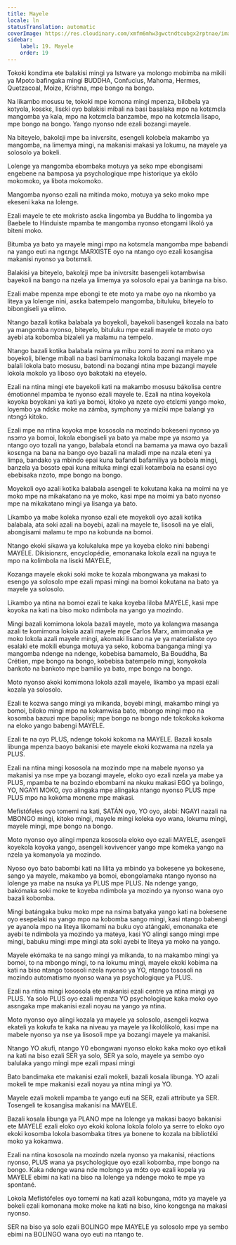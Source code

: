 ```yaml
---
title: Mayele
locale: ln
statusTranslation: automatic
coverImage: https://res.cloudinary.com/xmfm6mhw3gwctndtcubgx2rptnae/image/upload/v1740337243/small_cover_educacion_fundamental_a051170f1c.webp
sidebar:
    label: 19. Mayele
    order: 19
---
```

Tokoki kondima ete balakisi mingi ya Istware ya molongo mobimba na mikili ya Mpoto bafingaka mingi BUDDHA, Confucius, Mahoma, Hermes, Quetzacoal, Moize, Krishna, mpe bongo na bongo.

Na likambo mosusu te, tokoki mpe komona mingi mpenza, bilobela ya kotyola, kosɛkɛ, lisɛki oyo balakisi mibali na basi basalaka mpo na kotɛmɛla mangomba ya kala, mpo na kotɛmɛla banzambe, mpo na kotɛmɛla lisapo, mpe bongo na bongo. Yango nyonso nde ezali bozangi mayele.

Na biteyelo, bakolɛji mpe ba inivɛrsitɛ, esengeli kolobela makambo ya mangomba, na limemya mingi, na makanisi makasi ya lokumu, na mayele ya solosolo ya bokeli.

Lolenge ya mangomba ebombaka motuya ya seko mpe ebongisami engebene na bamposa ya psychologique mpe historique ya ekólo mokomoko, ya libota mokomoko.

Mangomba nyonso ezali na mitinda moko, motuya ya seko moko mpe ekeseni kaka na lolenge.

Ezali mayele te ete mokristo asɛka lingomba ya Buddha to lingomba ya Baebele to Hinduiste mpamba te mangomba nyonso etongami likoló ya biteni moko.

Bitumba ya bato ya mayele mingi mpo na kotɛmɛla mangomba mpe babandi na yango euti na ngɛngɛ MARXISTE oyo na ntango oyo ezali kosangisa makanisi nyonso ya botɛmɛli.

Balakisi ya biteyelo, bakolɛji mpe ba inivɛrsitɛ basengeli kotambwisa bayekoli na bango na nzela ya limemya ya solosolo epai ya baninga na biso.

Ezali mabe mpenza mpe ebongi te ete moto ya mabe oyo na nkombo ya liteya ya lolenge nini, asɛka batempelo mangomba, bituluku, biteyelo to bibongiseli ya elimo.

Ntango bazali kotika balabala ya boyekoli, bayekoli basengeli kozala na bato ya mangomba nyonso, biteyelo, bituluku mpe ezali mayele te moto oyo ayebi ata kobomba bizaleli ya malamu na tempelo.

Ntango bazali kotika balabala nsima ya mibu zomi to zomi na mitano ya boyekoli, bilenge mibali na basi bamimonaka lokola bazangi mayele mpe balali lokola bato mosusu, batondi na bozangi ntina mpe bazangi mayele lokola mokolo ya liboso oyo bakɔtaki na eteyelo.

Ezali na ntina mingi ete bayekoli kati na makambo mosusu bákolisa centre émotionnel mpamba te nyonso ezali mayele te. Ezali na ntina koyekola koyoka boyokani ya kati ya bomoi, kitoko ya nzete oyo etɛlɛmi yango moko, loyembo ya ndɛkɛ moke na zámba, symphony ya miziki mpe balangi ya ntɔngɔ́ kitoko.

Ezali mpe na ntina koyoka mpe kososola na mozindo bokeseni nyonso ya nsɔmɔ ya bomoi, lokola ebongiseli ya bato ya mabe mpe ya nsɔmɔ ya ntango oyo tozali na yango, balabala etondi na bamama ya mawa oyo bazali kosɛnga na bana na bango oyo bazali na maladi mpe na nzala eteni ya limpa, bandako ya mbindo epai kuna bafandi bafamiliya ya bobola mingi, banzela ya bosɔtɔ epai kuna mituka mingi ezali kotambola na esansi oyo ebebisaka nzoto, mpe bongo na bongo.

Moyekoli oyo azali kotika balabala asengeli te kokutana kaka na moimi na ye moko mpe na mikakatano na ye moko, kasi mpe na moimi ya bato nyonso mpe na mikakatano mingi ya lisanga ya bato.

Likambo ya mabe koleka nyonso ezali ete moyekoli oyo azali kotika balabala, ata soki azali na boyebi, azali na mayele te, lisosoli na ye elali, abongisami malamu te mpo na kobunda na bomoi.

Ntango ekoki sikawa ya kolukaluka mpe ya koyeba eloko nini babengi MAYELE. Dikisionɛrɛ, encyclopédie, emonanaka lokola ezali na nguya te mpo na kolimbola na lisɛki MAYELE,

Kozanga mayele ekoki soki moke te kozala mbongwana ya makasi to esengo ya solosolo mpe ezali mpasi mingi na bomoi kokutana na bato ya mayele ya solosolo.

Likambo ya ntina na bomoi ezali te kaka koyeba liloba MAYELE, kasi mpe koyoka na kati na biso moko ndimbola na yango ya mozindo.

Mingi bazali komimona lokola bazali mayele, moto ya kolangwa masanga azali te komimona lokola azali mayele mpe Carlos Marx, amimonaka ye moko lokola azali mayele mingi, akomaki lisano na ye ya materialiste oyo esalaki ete mokili ebunga motuya ya seko, koboma banganga mingi ya mangomba ndenge na ndenge, kobebisa bamamelo, Ba Bouddha, Ba Crétien, mpe bongo na bongo, kobebisa batempelo mingi, konyokola bankoto na bankoto mpe bamilio ya bato, mpe bongo na bongo.

Moto nyonso akoki komimona lokola azali mayele, likambo ya mpasi ezali kozala ya solosolo.

Ezali te kozwa sango mingi ya mikanda, boyebi mingi, makambo mingi ya bomoi, biloko mingi mpo na kokamwisa bato, mbongo mingi mpo na kosomba bazuzi mpe bapolisi; mpe bongo na bongo nde tokokoka kokoma na eloko yango babengi MAYELE.

Ezali te na oyo PLUS, ndenge tokoki kokoma na MAYELE. Bazali kosala libunga mpenza baoyo bakanisi ete mayele ekoki kozwama na nzela ya PLUS.

Ezali na ntina mingi kososola na mozindo mpe na mabele nyonso ya makanisi ya nse mpe ya bozangi mayele, eloko oyo ezali nzela ya mabe ya PLUS, mpamba te na bozindo ebombami na nkuku makasi EGO ya bolingo, YO, NGAYI MOKO, oyo alingaka mpe alingaka ntango nyonso PLUS mpe PLUS mpo na kokóma monene mpe makasi.

Mefistófeles oyo tomemi na kati, SATÁN oyo, YO oyo, alobi: NGAYI nazali na MBONGO mingi, kitoko mingi, mayele mingi koleka oyo wana, lokumu mingi, mayele mingi, mpe bongo na bongo.

Moto nyonso oyo alingi mpenza kososola eloko oyo ezali MAYELE, asengeli koyekola koyoka yango, asengeli kovivencer yango mpe komeka yango na nzela ya komanyola ya mozindo.

Nyoso oyo bato babombi kati na lilita ya mbindo ya bokesene ya bokesene, sango ya mayele, makambo ya bomoi, ebongolamaka ntango nyonso na lolenge ya mabe na nsuka ya PLUS mpe PLUS. Na ndenge yango, bakómaka soki moke te koyeba ndimbola ya mozindo ya nyonso wana oyo bazali kobomba.

Mingi batángaka buku moko mpe na nsima batyaka yango kati na bokesene oyo esepelaki na yango mpo na kobomba sango mingi, kasi ntango babengi ye ayanola mpo na liteya likomami na buku oyo atángaki, emonanaka ete ayebi te ndimbola ya mozindo ya mateya, kasi YO alingi sango mingi mpe mingi, babuku mingi mpe mingi ata soki ayebi te liteya ya moko na yango.

Mayele ekómaka te na sango mingi ya mikanda, to na makambo mingi ya bomoi, to na mbongo mingi, to na lokumu mingi, mayele ekoki kobima na kati na biso ntango tososoli nzela nyonso ya YO, ntango tososoli na mozindo automatismo nyonso wana ya psychologique ya PLUS.

Ezali na ntina mingi kososola ete makanisi ezali centre ya ntina mingi ya PLUS. Ya solo PLUS oyo ezali mpenza YO psychologique kaka moko oyo asɛngaka mpe makanisi ezali noyau na yango ya ntina.

Moto nyonso oyo alingi kozala ya mayele ya solosolo, asengeli kozwa ekateli ya kokufa te kaka na niveau ya mayele ya likolólikoló, kasi mpe na mabele nyonso ya nse ya lisosoli mpe ya bozangi mayele ya makanisi.

Ntango YO akufi, ntango Y0 ebongwani nyonso eloko kaka moko oyo etikali na kati na biso ezali SER ya solo, SER ya solo, mayele ya sembo oyo balulaka yango mingi mpe ezali mpasi mingi

Bato bandimaka ete makanisi ezali mokeli, bazali kosala libunga. YO azali mokeli te mpe makanisi ezali noyau ya ntina mingi ya YO.

Mayele ezali mokeli mpamba te yango euti na SER, ezali attribute ya SER. Tosengeli te kosangisa makanisi na MAYELE.

Bazali kosala libunga ya PLANO mpe na lolenge ya makasi baoyo bakanisi ete MAYELE ezali eloko oyo ekoki kolona lokola fololo ya serre to eloko oyo ekoki kosomba lokola basombaka titres ya bonene to kozala na bibliotɛ́ki moko ya kokamwa.

Ezali na ntina kososola na mozindo nzela nyonso ya makanisi, réactions nyonso, PLUS wana ya psychologique oyo ezali kobomba, mpe bongo na bongo. Kaka ndenge wana nde molɔngɔ ya mɔ́tɔ oyo ezali kopela ya MAYELE ebimi na kati na biso na lolenge ya ndenge moko te mpe ya spontané.

Lokola Mefistófeles oyo tomemi na kati azali kobungana, mɔ́tɔ ya mayele ya bokeli ezali komonana moke moke na kati na biso, kino kongɛnga na makasi nyonso.

SER na biso ya solo ezali BOLINGO mpe MAYELE ya solosolo mpe ya sembo ebimi na BOLINGO wana oyo euti na ntango te.


